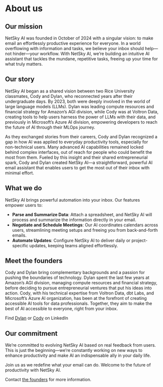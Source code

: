 # About us

## Our mission

NetSky AI was founded in October of 2024 with a singular vision: to make email an effortlessly productive experience for everyone. In a world overflowing with information and tasks, we believe your inbox should help—not hinder—your workflow. With NetSky AI, we’re building an intuitive AI assistant that tackles the mundane, repetitive tasks, freeing up your time for what truly matters.

## Our story

NetSky AI began as a shared vision between two Rice University classmates, Cody and Dylan, who reconnected years after their undergraduate days. By 2023, both were deeply involved in the world of large language models (LLMs). Dylan was leading compute resources and financial strategy for Amazon’s AGI division, while Cody was at Voltron Data, creating tools to help users harness the power of LLMs with their data, and previously in Microsoft's Azure AI division, empowering developers to reach the future of AI through their MLOps journey.

As they exchanged stories from their careers, Cody and Dylan recognized a gap in how AI was applied to everyday productivity tools, especially for non-technical users. Many advanced AI capabilities remained locked behind complex interfaces, out of reach for people who could benefit the most from them. Fueled by this insight and their shared entrepreneurial spark, Cody and Dylan created NetSky AI—a straightforward, powerful AI email assistant that enables users to get the most out of their inbox with minimal effort.

## What we do

NetSky AI brings powerful automation into your inbox. Our features empower users to:

- **Parse and Summarize Data**: Attach a spreadsheet, and NetSky AI will process and summarize the information directly in your email.
- **Negotiate and Schedule Meetings**: Our AI coordinates calendars across users, streamlining meeting setups and freeing you from back-and-forth emails.
- **Automate Updates**: Configure NetSky AI to deliver daily or project-specific updates, keeping teams aligned effortlessly.

## Meet the founders

Cody and Dylan bring complementary backgrounds and a passion for pushing the boundaries of technology. Dylan spent the last few years at Amazon’s AGI division, managing compute resources and financial strategy, before deciding to pursue entrepreneurial ventures that put his ideas into action. Cody, with his technical expertise from Voltron Data, dbt Labs, and Microsoft's Azure AI organization, has been at the forefront of creating accessible AI tools for data professionals. Together, they aim to make the best of AI accessible to everyone, right from your inbox.

Find [Dylan](https://www.linkedin.com/in/dylan-jones-710370118/) or [Cody](https://www.linkedin.com/in/codydkdc/) on LinkedIn

## Our commitment

We’re committed to evolving NetSky AI based on real feedback from users. This is just the beginning—we’re constantly working on new ways to enhance productivity and make AI an indispensable ally in your daily life.

Join us as we redefine what your email can do. Welcome to the future of productivity with NetSky AI.

Contact [the founders](mailto:founders@netsky.ai) for more information.
